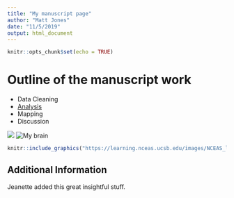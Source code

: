 ```yaml
---
title: "My manuscript page"
author: "Matt Jones"
date: "11/5/2019"
output: html_document
---
```


```r
knitr::opts_chunk$set(echo = TRUE)
```

# Outline of the manuscript work

- Data Cleaning
- [Analysis](analysis.html)
- Mapping
- Discussion

![](ComplexSelf.jpg)
<img src="ComplexSelf.jpg" title="My brain"/>

```r
knitr::include_graphics("https://learning.nceas.ucsb.edu/images/NCEAS_logo.png")
```

## Additional Information

Jeanette added this great insightful stuff.
